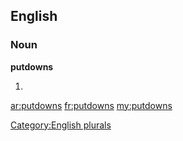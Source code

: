 ==English==

===Noun===
'''putdowns'''

# {{plural of|[[putdown]]}}

[[Category:English plurals]]

[[ar:putdowns]]
[[fr:putdowns]]
[[my:putdowns]]
